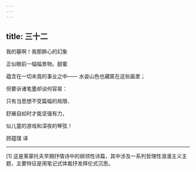 ```yaml
---
---
---
```

title: 三十二
---




我的墓啊！我那醉心的幻象

正似眼前一幅幅景物。甜蜜

蕴含在一切未竟的事业之中—— 水姿山色也藏匿在这些画里；

但要诉诸笔墨却谈何容易：

只有当思想不受篇幅的局限、

舒展自如时才能坚强有力，

似儿童的游戏和深夜的琴弦！

顾蕴璞 译



* * *



[1] 这是莱蒙托夫早期抒情诗中的纲领性诗篇，其中涉及一系列哲理性浪漫主义主题，主要特征是用笔记式体裁抒发拜伦式沉思。